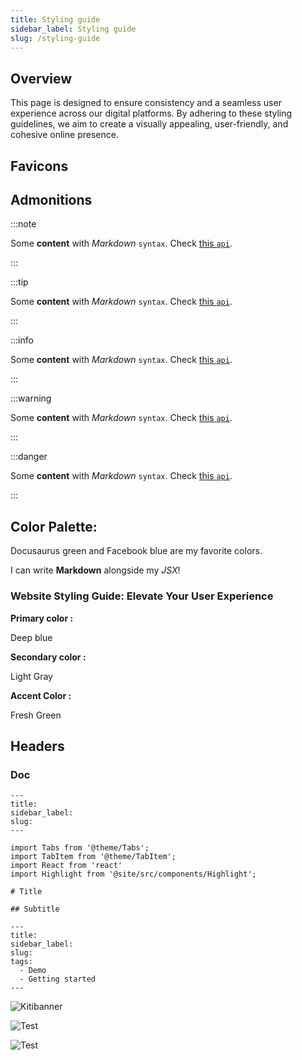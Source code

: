 ```yaml
---
title: Styling guide
sidebar_label: Styling guide
slug: /styling-guide
---
```



## Overview

This page is designed to ensure consistency and a seamless user experience across our digital platforms. By adhering to these styling guidelines, we aim to create a visually appealing, user-friendly, and cohesive online presence.

## Favicons

<FAIcon icon="fa-brands fa-github" size="4x" />
<FAIcon icon="fa-brands fa-x-twitter" size="4x" />
<FAIcon icon="fa-brands fa-algolia" size="4x" />
<FAIcon icon="fa-brands fa-microsoft" size="4x" />

## Admonitions

:::note

Some **content** with _Markdown_ `syntax`. Check [this `api`](#).

:::

:::tip

Some **content** with _Markdown_ `syntax`. Check [this `api`](#).

:::

:::info

Some **content** with _Markdown_ `syntax`. Check [this `api`](#).

:::

:::warning

Some **content** with _Markdown_ `syntax`. Check [this `api`](#).

:::

:::danger

Some **content** with _Markdown_ `syntax`. Check [this `api`](#).

:::

## Color Palette:

<Highlight color="#25c2a0">Docusaurus green</Highlight> and <Highlight color="#1877F2">
  Facebook blue
</Highlight> are my favorite colors.

I can write **Markdown** alongside my _JSX_!

### Website Styling Guide: Elevate Your User Experience

**Primary color :**

<Highlight color="#1da1f2">Deep blue</Highlight>

**Secondary color :**

<Highlight color="#878787">Light Gray</Highlight>

**Accent Color :**

<Highlight color="#41B883">Fresh Green</Highlight>

## Headers

### Doc

```
---
title:
sidebar_label:
slug:
---

import Tabs from '@theme/Tabs';
import TabItem from '@theme/TabItem';
import React from 'react'
import Highlight from '@site/src/components/Highlight';

# Title

## Subtitle

```

```
---
title:
sidebar_label:
slug:
tags:
  - Demo
  - Getting started
---

```

![Kitibanner](/img/main/social-banner-01a.png)

![Test](/img/main/kitimi-svg-banner.svg)

![Test](/img/main/mkjs.svg)
